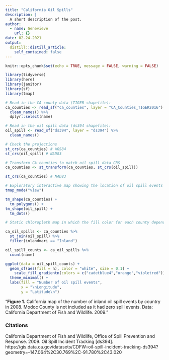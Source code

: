```yaml
---
title: "California Oil Spills"
description: |
  A short description of the post.
author:
  - name: Genevieve
    url: {}
date: 02-24-2021
output:
  distill::distill_article:
    self_contained: false
---
```


```r
knitr::opts_chunk$set(echo = TRUE, message = FALSE, warning = FALSE)

library(tidyverse)
library(here)
library(janitor)
library(sf)
library(tmap)
```

```r
# Read in the CA county data (TIGER shapefile):
ca_counties <- read_sf("ca_counties", layer = "CA_Counties_TIGER2016") %>% 
  clean_names() %>% 
  dplyr::select(name)

# Read in the oil spill data (ds394 shapefile): 
oil_spill <- read_sf("ds394", layer = "ds394") %>% 
  clean_names() 
```

```r
# Check the projections
st_crs(ca_counties) # WGS84
st_crs(oil_spill) # NAD83

# Transform CA counties to match oil spill data CRS 
ca_counties <- st_transform(ca_counties, st_crs(oil_spill))

st_crs(ca_counties) # NAD83
```

```r
# Exploratory interactive map showing the location of oil spill events 
tmap_mode("view")

tm_shape(ca_counties) +
  tm_polygons() +
tm_shape(oil_spill) +
  tm_dots()
```

```r

# Static chloropleth map in which the fill color for each county depends on the count of inland oil spill events by county for the 2008 oil spill data 

ca_oil_spills <- ca_counties %>% 
  st_join(oil_spill) %>% 
  filter(inlandmari == "Inland")

oil_spill_counts <- ca_oil_spills %>% 
  count(name)

ggplot(data = oil_spill_counts) +
  geom_sf(aes(fill = n), color = "white", size = 0.1) +
    scale_fill_gradientn(colors = c("cadetblue4","orange","violetred")) +
  theme_minimal() +
  labs(fill = "Number of oil spill events",
       x = "\nLongitude",
       y = "Latitude\n")
```
"**Figure 1.** California map of the number of inland oil spill events by country in 2008. Modoc County is not included as it had zero spill events. Data: California Department of Fish and Wildlife. 2009."


### **Citations**

California Department of Fish and Wildlife, Office of Spill Prevention and Response. 2009. Oil Spill Incident Tracking [ds394]. https://gis.data.ca.gov/datasets/CDFW::oil-spill-incident-tracking-ds394?geometry=-147.064%2C30.769%2C-91.780%2C43.020



